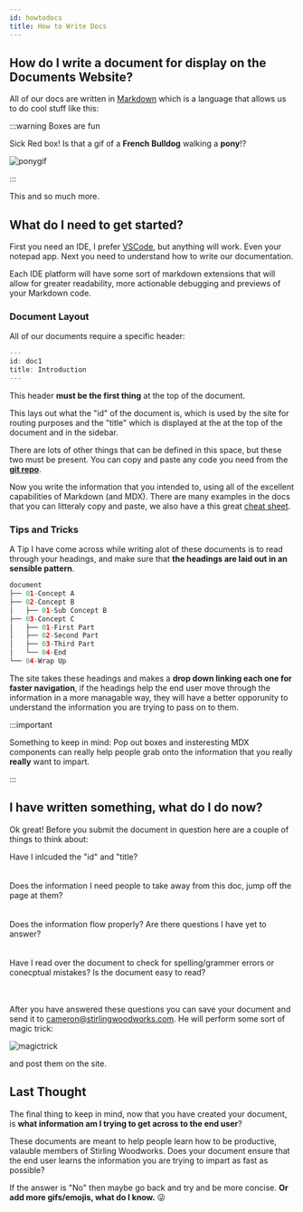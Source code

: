 ```yaml
---
id: howtodocs
title: How to Write Docs
---
```

## How do I write a document for display on the Documents Website?

All of our docs are written in [Markdown](https://en.wikipedia.org/wiki/Markdown) which is a language that allows us to do cool stuff like this:

:::warning Boxes are fun

Sick Red box! Is that a gif of a **French Bulldog** walking a **pony**!?

![ponygif](https://media.giphy.com/media/iOMKs7M612Ak1ZRAhc/giphy.gif)

:::

This and so much more.

## What do I need to get started?

First you need an IDE, I prefer [VSCode](https://code.visualstudio.com/download), but anything will work. Even your notepad app. Next you need to understand how to write our documentation.

Each IDE platform will have some sort of markdown extensions that will allow for greater readability, more actionable debugging and previews of your Markdown code.

### Document Layout

All of our documents require a specific header:

```c#
---
id: doc1
title: Introduction
---
```

This header **must be the first thing** at the top of the document.

This lays out what the "id" of the document is, which is used by the site for routing purposes and the "title" which is displayed at the at the top of the document and in the sidebar.

There are lots of other things that can be defined in this space, but these two must be present. You can copy and paste any code you need from the [**git repo**](https://github.com/cameronglegg/stirlingdocs).

Now you write the information that you intended to, using all of the excellent capabilities of Markdown (and MDX). There are many examples in the docs that you can litteraly copy and paste, we also have a this great [cheat sheet](https://www.stirlingdocs.com/docs/cheatsheet).

### Tips and Tricks

A Tip I have come across while writing alot of these documents is to read through your headings, and make sure that **the headings are laid out in an sensible pattern**. 

```python
document
├── 01-Concept A
├── 02-Concept B
│   ├── 01-Sub Concept B
├── 03-Concept C
│   ├── 01-First Part
│   ├── 02-Second Part
│   ├── 03-Third Part
│   └── 04-End
└── 04-Wrap Up
```

The site takes these headings and makes a **drop down linking each one for faster navigation**, if the headings help the end user move through the information in a more managable way, they will have a better opporunity to understand the information you are trying to pass on to them.

:::important

Something to keep in mind: Pop out boxes and insteresting MDX components can really help people grab onto the information that you really **really** want to impart.

:::

## I have written something, what do I do now?

Ok great! Before you submit the document in question here are a couple of things to think about:


<div class="item shadow--tl">
  <Message
    sx={{
      bg: '#cc6699',
    }}
      >
    Have I inlcuded the "id" and "title?
  </Message>
</div>
<br/><br/>
<div class="item shadow--tl">
  <Message
    sx={{
      bg: '#cc6699',
    }}
      >
    Does the information I need people to take away from this doc, jump off the page at them?
  </Message>
</div>
<br/><br/>
<div class="item shadow--tl">
  <Message
    sx={{
      bg: '#cc6699',
    }}
      >
    Does the information flow properly? Are there questions I have yet to answer?
  </Message>
</div>
<br/><br/>
<div class="item shadow--tl">
  <Message
    sx={{
      bg: '#cc6699',
    }}
      >
    Have I read over the document to check for spelling/grammer errors or conecptual mistakes? Is the document easy to read?
  </Message>
</div>
<br/><br/>

After you have answered these questions you can save your document and send it to cameron@stirlingwoodworks.com. He will perform some sort of magic trick:

![magictrick](https://media.giphy.com/media/xT8qBsOjMOcdeGJIU8/giphy.gif)

 and post them on the site.

 ## Last Thought 

 The final thing to keep in mind, now that you have created your document, is **what information am I trying to get across to the end user**?

 These documents are meant to help people learn how to be productive, valauble members of Stirling Woodworks. Does your document ensure that the end user learns the information you are trying to impart as fast as possible?

 If the answer is "No" then maybe go back and try and be more concise. **Or add more gifs/emojis, what do I know.** :stuck_out_tongue_winking_eye:
